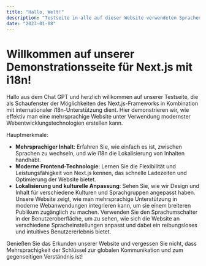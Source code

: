 ```yaml
---
title: "Hallo, Welt!"
description: "Testseite in alle auf dieser Website verwendeten Sprachen übersetzt"
date: "2023-01-08"
---
```


# Willkommen auf unserer Demonstrationsseite für Next.js mit i18n!

Hallo aus dem Chat GPT und herzlich willkommen auf unserer Testseite, die als Schaufenster der Möglichkeiten des Next.js-Frameworks in Kombination mit internationaler i18n-Unterstützung dient. Hier demonstrieren wir, wie effektiv man eine mehrsprachige Website unter Verwendung modernster Webentwicklungstechnologien erstellen kann.

Hauptmerkmale:

- **Mehrsprachiger Inhalt**: Erfahren Sie, wie einfach es ist, zwischen Sprachen zu wechseln, und wie i18n die Lokalisierung von Inhalten handhabt.
- **Moderne Frontend-Technologie**: Lernen Sie die Flexibilität und Leistungsfähigkeit von Next.js kennen, das schnelle Ladezeiten und Optimierung der Website bietet.
- **Lokalisierung und kulturelle Anpassung**: Sehen Sie, wie wir Design und Inhalt für verschiedene Kulturen und Sprachgruppen angepasst haben.
Unsere Website zeigt, wie man mehrsprachige Unterstützung in moderne Webanwendungen integrieren kann, um sie einem breiteren Publikum zugänglich zu machen. Verwenden Sie den Sprachumschalter in der Benutzeroberfläche, um zu sehen, wie sich die Website an verschiedene Spracheinstellungen anpasst und dabei ein reibungsloses und intuitives Benutzererlebnis bietet.

Genießen Sie das Erkunden unserer Website und vergessen Sie nicht, dass Mehrsprachigkeit der Schlüssel zur globalen Kommunikation und zum gegenseitigen Verständnis ist!